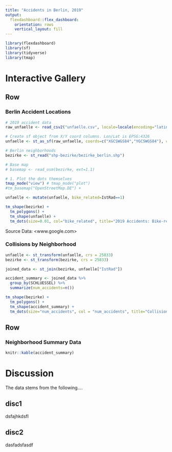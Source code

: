 ```yaml
---
title: "Accidents in Berlin, 2019"
output: 
  flexdashboard::flex_dashboard:
    orientation: rows
    vertical_layout: fill
---
```


```r
library(flexdashboard)
library(sf)
library(tidyverse)
library(tmap)
```

Interactive Gallery
==========

Row {data-width=500}
-----------------------------------------------------------------------

###  Berlin Accident Locations

```r
# 2019 accident data
raw_unfaelle <- read_csv2("unfaelle.csv", locale=locale(encoding="latin1"))

# Create sf object from X/Y coord columns. Lon/Lat is EPSG:4326
unfaelle <- st_as_sf(raw_unfaelle, coords=c("XGCSWGS84","YGCSWGS84"), crs=4326)

# Berlin neighborhoods
bezirke <- st_read("shp-bezirke/bezirke_berlin.shp")

# Base map
# basemap <- read_osm(bezirke, ext=1.1)

# 1. Plot the dots themselves
tmap_mode("view") # tmap_mode("plot")
#tm_basemap("OpenStreetMap.DE") +

unfaelle <- mutate(unfaelle, bike_related=IstRad==1)

```


```r
tm_shape(bezirke) +
  tm_polygons() +
  tm_shape(unfaelle) +
  tm_dots(size=0.01, col="bike_related", title="2019 Accidents: Bike-related?")

```

Source Data: <www.google.com>

### Collisions by Neighborhood


```r
unfaelle <- st_transform(unfaelle, crs = 25833)
bezirke <- st_transform(bezirke, crs = 25833)

joined_data <- st_join(bezirke, unfaelle["IstRad"])

accident_summary <- joined_data %>%
  group_by(SCHLUESSEL) %>%
  summarize(num_accidents=n())

```

```r
tm_shape(bezirke) +
  tm_polygons() +
  tm_shape(accident_summary) +
  tm_dots(size="num_accidents", col = "num_accidents", title="Collisions by Neighborhood, 2019")

```

Row {data-width=200}
-----------------------------------------------------------------------




### Neighborhood Summary Data

```r

knitr::kable(accident_summary)

```

Discussion
==========

The data stems from the following....


## disc1


dsfajhkdsfl

## disc2

dasfadsfasdf
